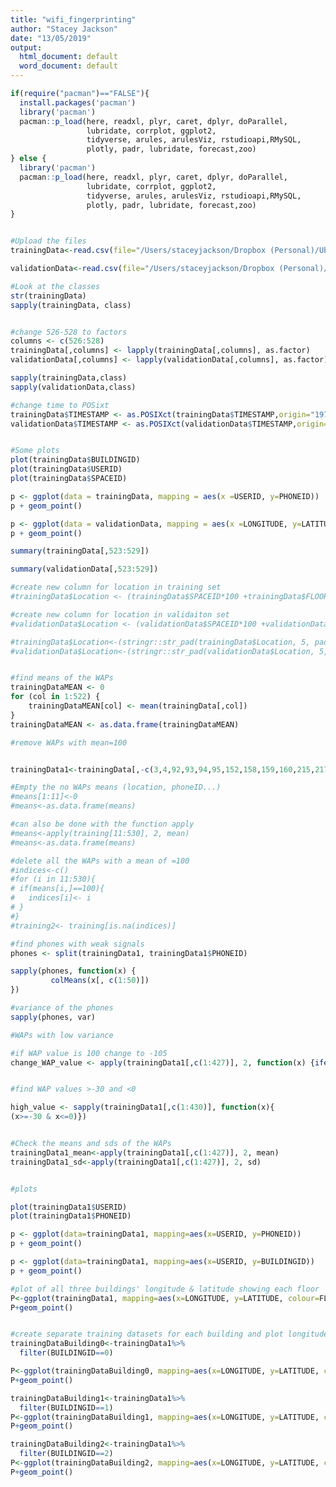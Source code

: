 ```yaml
---
title: "wifi_fingerprinting"
author: "Stacey Jackson"
date: "13/05/2019"
output:
  html_document: default
  word_document: default
---
```


```r
if(require("pacman")=="FALSE"){
  install.packages('pacman')
  library('pacman')
  pacman::p_load(here, readxl, plyr, caret, dplyr, doParallel,
                 lubridate, corrplot, ggplot2, 
                 tidyverse, arules, arulesViz, rstudioapi,RMySQL,
                 plotly, padr, lubridate, forecast,zoo)
} else {
  library('pacman')
  pacman::p_load(here, readxl, plyr, caret, dplyr, doParallel,
                 lubridate, corrplot, ggplot2, 
                 tidyverse, arules, arulesViz, rstudioapi,RMySQL,
                 plotly, padr, lubridate, forecast,zoo)
}


#Upload the files
trainingData<-read.csv(file="/Users/staceyjackson/Dropbox (Personal)/Ubiqum/May_2019_Wifi/Dataset/UJIndoorLoc/trainingData.csv", header=TRUE, sep=",")

validationData<-read.csv(file="/Users/staceyjackson/Dropbox (Personal)/Ubiqum/May_2019_Wifi/Dataset/UJIndoorLoc/validationData.csv", header=TRUE, sep=",")

#Look at the classes
str(trainingData)
sapply(trainingData, class)


#change 526-528 to factors
columns <- c(526:528)
trainingData[,columns] <- lapply(trainingData[,columns], as.factor)
validationData[,columns] <- lapply(validationData[,columns], as.factor)

sapply(trainingData,class)
sapply(validationData,class)

#change time to POSixt
trainingData$TIMESTAMP <- as.POSIXct(trainingData$TIMESTAMP,origin="1970-01-01")
validationData$TIMESTAMP <- as.POSIXct(validationData$TIMESTAMP,origin="1970-01-01")


#Some plots
plot(trainingData$BUILDINGID)
plot(trainingData$USERID)
plot(trainingData$SPACEID)

p <- ggplot(data = trainingData, mapping = aes(x =USERID, y=PHONEID))
p + geom_point()

p <- ggplot(data = validationData, mapping = aes(x =LONGITUDE, y=LATITUDE))
p + geom_point()

summary(trainingData[,523:529])

summary(validationData[,523:529])

#create new column for location in training set
#trainingData$Location <- (trainingData$SPACEID*100 +trainingData$FLOOR*10 +trainingData$BUILDINGID)

#create new column for location in validaiton set
#validationData$Location <- (validationData$SPACEID*100 +validationData$FLOOR*10 +validationData$BUILDINGID)

#trainingData$Location<-(stringr::str_pad(trainingData$Location, 5, pad = "0"))
#validationData$Location<-(stringr::str_pad(validationData$Location, 5, pad = "0"))


#find means of the WAPs
trainingDataMEAN <- 0
for (col in 1:522) {
    trainingDataMEAN[col] <- mean(trainingData[,col])
}
trainingDataMEAN <- as.data.frame(trainingDataMEAN)

#remove WAPs with mean=100


trainingData1<-trainingData[,-c(3,4,92,93,94,95,152,158,159,160,215,217,226,227,238,239,240,241,242,243,244,245,246,247,254,293,296,301,303,304,307,333,349,353,360,365,416,419,423,429,433,438,441,442,444,445,451,458,482,485,487,488,491,497,520)]

#Empty the no WAPs means (location, phoneID...)
#means[1:11]<-0
#means<-as.data.frame(means)

#can also be done with the function apply
#means<-apply(training[11:530], 2, mean)
#means<-as.data.frame(means)

#delete all the WAPs with a mean of =100
#indices<-c()
#for (i in 11:530){
# if(means[i,]==100){
#   indices[i]<- i
# }
#}
#training2<- training[is.na(indices)]

#find phones with weak signals
phones <- split(trainingData1, trainingData1$PHONEID)

sapply(phones, function(x) {
         colMeans(x[, c(1:50)])
})

#variance of the phones
sapply(phones, var)

#WAPs with low variance

#if WAP value is 100 change to -105
change_WAP_value <- apply(trainingData1[,c(1:427)], 2, function(x) {ifelse(x == 100, -105, x)})


#find WAP values >-30 and <0

high_value <- sapply(trainingData1[,c(1:430)], function(x){ 
(x>=-30 & x<=0)})


#Check the means and sds of the WAPs
trainingData1_mean<-apply(trainingData1[,c(1:427)], 2, mean)
trainingData1_sd<-apply(trainingData1[,c(1:427)], 2, sd)


#plots

plot(trainingData1$USERID)
plot(trainingData1$PHONEID)

p <- ggplot(data=trainingData1, mapping=aes(x=USERID, y=PHONEID))
p + geom_point()

p <- ggplot(data=trainingData1, mapping=aes(x=USERID, y=BUILDINGID))
p + geom_point()

#plot of all three buildings' longitude & latitude showing each floor
P<-ggplot(trainingData1, mapping=aes(x=LONGITUDE, y=LATITUDE, colour=FLOOR))
P+geom_point()


#create separate training datasets for each building and plot longitude & latitude showing each floor
trainingDataBuilding0<-trainingData1%>%
  filter(BUILDINGID==0)

P<-ggplot(trainingDataBuilding0, mapping=aes(x=LONGITUDE, y=LATITUDE, colour=FLOOR))
P+geom_point()

trainingDataBuilding1<-trainingData1%>%
  filter(BUILDINGID==1)
P<-ggplot(trainingDataBuilding1, mapping=aes(x=LONGITUDE, y=LATITUDE, colour=FLOOR))
P+geom_point()

trainingDataBuilding2<-trainingData1%>%
  filter(BUILDINGID==2)
P<-ggplot(trainingDataBuilding2, mapping=aes(x=LONGITUDE, y=LATITUDE, colour=FLOOR))
P+geom_point()





```
